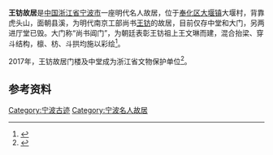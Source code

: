 {{coord|29|30|29.0|N|121|18|08.3|E|format=dms|display=title}}
{{文物保护单位
| 级别 = 省级
| 省区市 = 浙江省
| 名称 = 王钫故居门楼及中堂
| 图片 = Former residence of Wang Fang, Fenghua, 2017-10-07 01.jpg
| 所在 = [[宁波市|宁波市]][[奉化区|奉化区]]
| 分类 = 古建筑
| 时代 = [[明朝|明]]
| 编号 = 7-40
| 登录 = 2017年1月13日
}}
'''王钫故居'''是[[中国|中国]][[浙江省|浙江省]][[宁波市|宁波市]]一座明代名人故居，位于[[奉化区|奉化区]][[大堰镇|大堰镇]]大堰村，背靠虎头山，面朝县溪，为明代南京工部尚书[[王钫|王钫]]的故居，目前仅存中堂和大门，另两进厅堂已毁。大门称“尚书阊门”，为朝廷表彰王钫祖上王文琳而建，混合抬梁、穿斗结构，檩、枋、斗拱均施以彩绘<ref>{{cite web|url=http://www.nbwb.net/pd_wwbh/info.aspx?Id=1053&type=2|title=王钫故居大门|publisher=宁波文化遗产保护网|date=2005-12-07|accessdate=2017-02-02|archive-date=2015-03-29|archive-url=https://web.archive.org/web/20150329001530/http://www.nbwb.net/pd_wwbh/info.aspx?Id=1053&type=2|dead-url=no}}</ref>。

2017年，王钫故居门楼及中堂成为浙江省文物保护单位<ref>{{cite web|publisher=浙江省人民政府|title=浙江省人民政府关于公布第七批省级文物保护单位的通知|url=http://www.zj.gov.cn/art/2017/1/24/art_12460_290351.html|date=2017-01-19|accessdate=2017-01-28|archive-url=https://web.archive.org/web/20180612143624/http://www.zj.gov.cn/art/2017/1/24/art_12460_290351.html|archive-date=2018-06-12|dead-url=yes}}</ref>。

== 参考资料 ==
{{reflist}}

{{宁波市境内的浙江省文物保护单位}}
{{Ningbo-stub}}

[[Category:宁波古迹|Category:宁波古迹]]
[[Category:宁波名人故居|Category:宁波名人故居]]
